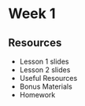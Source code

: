 
# Week 1

## Resources

- <Link to="/week-1/lesson-1">Lesson 1 slides</Link>
- <Link to="/week-1/lesson-2">Lesson 2 slides</Link>
- Useful Resources
- Bonus Materials
- Homework
